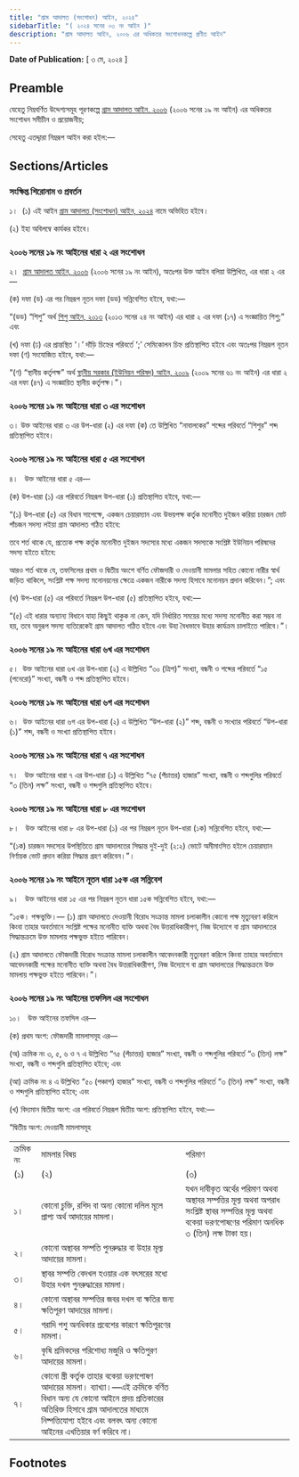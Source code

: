 ```yaml
---
title: "গ্রাম আদালত (সংশোধন) আইন, ২০২৪"
sidebarTitle: "( ২০২৪ সনের ০৩ নং আইন )"
description: "গ্রাম আদালত আইন, ২০০৬ এর অধিকতর সংশোধনকল্পে প্রণীত আইন"
---
```


**Date of Publication:** [ ৩ মে, ২০২৪ ]

## Preamble

যেহেতু নিম্নবর্ণিত উদ্দেশ্যসমূহ পূরণকল্পে [গ্রাম আদালত আইন, ২০০৬](/act-938.html "গ্রাম আদালত আইন, ২০০৬") (২০০৬ সনের ১৯ নং আইন) এর অধিকতর সংশোধন সমীচীন ও প্রয়োজনীয়;

সেহেতু এতদ্দ্বারা নিম্নরূপ আইন করা হইল:—

## Sections/Articles

### সংক্ষিপ্ত শিরোনাম ও প্রবর্তন

১।  (১) এই আইন [গ্রাম আদালত (সংশোধন) আইন, ২০২৪](/act-1488.html "গ্রাম আদালত (সংশোধন) আইন, ২০২৪") নামে অভিহিত হইবে।

(২) ইহা অবিলম্বে কার্যকর হইবে।

### ২০০৬ সনের ১৯ নং আইনের ধারা ২ এর সংশোধন

২।  [গ্রাম আদালত আইন, ২০০৬](/act-938.html "গ্রাম আদালত আইন, ২০০৬") (২০০৬ সনের ১৯ নং আইন), অতঃপর উক্ত আইন বলিয়া উল্লিখিত, এর ধারা ২ এর—

(ক) দফা (ড) এর পর নিম্নরূপ নূতন দফা (ডড) সন্নিবেশিত হইবে, যথা:—

“(ডড) “শিশু” অর্থ [শিশু আইন, ২০১৩](/act-1119.html "শিশু আইন, ২০১৩") (২০১৩ সনের ২৪ নং আইন) এর ধারা ২ এর দফা (১৭) এ সংজ্ঞায়িত শিশু;” এবং

(খ) দফা (ঢ) এর প্রান্তস্থিত ‘।’ দাঁড়ি চিহ্নের পরিবর্তে ‘;’ সেমিকোলন চিহ্ন প্রতিস্থাপিত হইবে এবং অতঃপর নিম্নরূপ নূতন দফা (ণ) সংযোজিত হইবে, যথা:—

“(ণ) “স্থানীয় কর্তৃপক্ষ” অর্থ [স্থানীয় সরকার (ইউনিয়ন পরিষদ) আইন, ২০০৯](/act-1027.html "স্থানীয় সরকার (ইউনিয়ন পরিষদ) আইন, ২০০৯") (২০০৯ সনের ৬১ নং আইন) এর ধারা ২ এর দফা (৪৭) এ সংজ্ঞায়িত স্থানীয় কর্তৃপক্ষ।”।

### ২০০৬ সনের ১৯ নং আইনের ধারা ৩ এর সংশোধন

৩। উক্ত আইনের ধারা ৩ এর উপ-ধারা (২) এর দফা (ক) তে উল্লিখিত “নাবালকের” শব্দের পরিবর্তে “শিশুর” শব্দ প্রতিস্থাপিত হইবে।

### ২০০৬ সনের ১৯ নং আইনের ধারা ৫ এর সংশোধন

৪।   উক্ত আইনের ধারা ৫ এর—

(ক) উপ-ধারা (১) এর পরিবর্তে নিম্নরূপ উপ-ধারা (১) প্রতিস্থাপিত হইবে, যথা:—

“(১) উপ-ধারা (৫) এর বিধান সাপেক্ষে, একজন চেয়ারম্যান এবং উভয়পক্ষ কর্তৃক মনোনীত দুইজন করিয়া চারজন মোট পাঁচজন সদস্য লইয়া গ্রাম আদালত গঠিত হইবে:

তবে শর্ত থাকে যে, প্রত্যেক পক্ষ কর্তৃক মনোনীত দুইজন সদস্যের মধ্যে একজন সদস্যকে সংশ্লিষ্ট ইউনিয়ন পরিষদের সদস্য হইতে হইবে:

আরও শর্ত থাকে যে, তফসিলের প্রথম ও দ্বিতীয় অংশে বর্ণিত ফৌজদারী ও দেওয়ানী মামলার সহিত কোনো নারীর স্বার্থ জড়িত থাকিলে, সংশ্লিষ্ট পক্ষ সদস্য মনোনয়নের ক্ষেত্রে একজন নারীকে সদস্য হিসাবে মনোনয়ন প্রদান করিবেন।”; এবং

(খ) উপ-ধারা (৫) এর পরিবর্তে নিম্নরূপ উপ-ধারা (৫) প্রতিস্থাপিত হইবে, যথা:—

“(৫) এই ধারার অন্যান্য বিধানে যাহা কিছুই থাকুক না কেন, যদি নির্ধারিত সময়ের মধ্যে সদস্য মনোনীত করা সম্ভব না হয়, তবে অনুরূপ সদস্য ব্যতিরেকেই গ্রাম আদালত গঠিত হইবে এবং উহা বৈধভাবে উহার কার্যক্রম চালাইতে পারিবে।”।

### ২০০৬ সনের ১৯ নং আইনের ধারা ৬খ এর সংশোধন

৫।  উক্ত আইনের ধারা ৬খ এর উপ-ধারা (২) এ উল্লিখিত “৩০ (ত্রিশ)” সংখ্যা, বন্ধনী ও শব্দের পরিবর্তে “১৫ (পনেরো)” সংখ্যা, বন্ধনী ও শব্দ প্রতিস্থাপিত হইবে।

### ২০০৬ সনের ১৯ নং আইনের ধারা ৬গ এর সংশোধন

৬।  উক্ত আইনের ধারা ৬গ এর উপ-ধারা (২) এ উল্লিখিত “উপ-ধারা (২)” শব্দ, বন্ধনী ও সংখ্যার পরিবর্তে “উপ-ধারা (১)” শব্দ, বন্ধনী ও সংখ্যা প্রতিস্থাপিত হইবে।

### ২০০৬ সনের ১৯ নং আইনের ধারা ৭ এর সংশোধন

৭।   উক্ত আইনের ধারা ৭ এর উপ-ধারা (১) এ উল্লিখিত “৭৫ (পঁচাত্তর) হাজার” সংখ্যা, বন্ধনী ও শব্দগুলির পরিবর্তে “৩ (তিন) লক্ষ” সংখ্যা, বন্ধনী ও শব্দগুলি প্রতিস্থাপিত হইবে।

### ২০০৬ সনের ১৯ নং আইনের ধারা ৮ এর সংশোধন

৮।   উক্ত আইনের ধারা ৮ এর উপ-ধারা (১) এর পর নিম্নরূপ নূতন উপ-ধারা (১ক) সন্নিবেশিত হইবে, যথা:—

“(১ক) চারজন সদস্যের উপস্থিতিতে গ্রাম আদালতের সিদ্ধান্ত দুই-দুই (২:২) ভোটে অমীমাংসিত হইলে চেয়ারম্যান নির্ণায়ক ভোট প্রদান করিয়া সিদ্ধান্ত গ্রহণ করিবেন।”।

### ২০০৬ সনের ১৯ নং আইনে নূতন ধারা ১৫ক এর সন্নিবেশ

৯।   উক্ত আইনের ধারা ১৫ এর পর নিম্নরূপ নূতন ধারা ১৫ক সন্নিবেশিত হইবে, যথা:—

“১৫ক। পক্ষভুক্তি।— (১) গ্রাম আদালতে দেওয়ানী বিরোধ সংক্রান্ত মামলা চলাকালীন কোনো পক্ষ মৃত্যুবরণ করিলে কিংবা তাহার অবর্তমানে সংশ্লিষ্ট পক্ষের মনোনীত ব্যক্তি অথবা বৈধ উত্তরাধিকারীগণ, নিজ উদ্যোগে বা গ্রাম আদালতের সিদ্ধান্তক্রমে উক্ত মামলায় পক্ষভুক্ত হইতে পারিবেন।

(২) গ্রাম আদালতে ফৌজদারী বিরোধ সংক্রান্ত মামলা চলাকালীন আবেদনকারী মৃত্যুবরণ করিলে কিংবা তাহার অবর্তমানে আবেদনকারী পক্ষের মনোনীত ব্যক্তি অথবা বৈধ উত্তরাধিকারীগণ, নিজ উদ্যোগে বা গ্রাম আদালতের সিদ্ধান্তক্রমে উক্ত মামলায় পক্ষভুক্ত হইতে পারিবেন।”।

### ২০০৬ সনের ১৯ নং আইনের তফসিল এর সংশোধন

১০।   উক্ত আইনের তফসিল এর—

(ক) প্রথম অংশ: ফৌজদারী মামলাসমূহ এর—

(অ) ক্রমিক নং ৩, ৫, ৬ ও ৭ এ উল্লিখিত “৭৫ (পঁচাত্তর) হাজার” সংখ্যা, বন্ধনী ও শব্দগুলির পরিবর্তে “৩ (তিন) লক্ষ” সংখ্যা, বন্ধনী ও শব্দগুলি প্রতিস্থাপিত হইবে; এবং

(আ) ক্রমিক নং ৪ এ উল্লিখিত “৫০ (পঞ্চাশ) হাজার” সংখ্যা, বন্ধনী ও শব্দগুলির পরিবর্তে “৩ (তিন) লক্ষ” সংখ্যা, বন্ধনী ও শব্দগুলি প্রতিস্থাপিত হইবে; এবং

(খ) বিদ্যমান দ্বিতীয় অংশ: এর পরিবর্তে নিম্নরূপ দ্বিতীয় অংশ: প্রতিস্থাপিত হইবে, যথা:—

“দ্বিতীয় অংশ: দেওয়ানী মামলাসমূহ

|           |                                                                                                                                                                                                                                     |                                                                                                                                                            |
| --------- | ----------------------------------------------------------------------------------------------------------------------------------------------------------------------------------------------------------------------------------- | ---------------------------------------------------------------------------------------------------------------------------------------------------------- |
| ক্রমিক নং | মামলার বিষয়                                                                                                                                                                                                                         | পরিমাণ                                                                                                                                                     |
| (১)       | (২)                                                                                                                                                                                                                                 | (৩)                                                                                                                                                        |
| ১।        | কোনো চুক্তি, রশিদ বা অন্য কোনো দলিল মূলে প্রাপ্য অর্থ আদায়ের মামলা।                                                                                                                                                                 | যখন দাবীকৃত অর্থের পরিমাণ অথবা অস্থাবর সম্পত্তির মূল্য অথবা অপরাধ সংশ্লিষ্ট স্থাবর সম্পত্তির মূল্য অথবা বকেয়া ভরণপোষণের পরিমাণ অনধিক ৩ (তিন) লক্ষ টাকা হয়। |
| ২।        | কোনো অস্থাবর সম্পতি পুনরুদ্ধার বা উহার মূল্য আদায়ের মামলা।                                                                                                                                                                          |
| ৩।        | স্থাবর সম্পত্তি বেদখল হওয়ার এক বৎসরের মধ্যে উহার দখল পুনরুদ্ধারের মামলা।                                                                                                                                                            |
| ৪।        | কোনো অস্থাবর সম্পত্তির জবর দখল বা ক্ষতির জন্য ক্ষতিপূরণ আদায়ের মামলা।                                                                                                                                                               |
| ৫।        | গরাদি পশু অনধিকার প্রবেশের কারণে ক্ষতিপূরণের মামলা।                                                                                                                                                                                 |
| ৬।        | কৃষি শ্রমিকদের পরিশোধ্য মজুরি ও ক্ষতিপুরণ আদায়ের মামলা।                                                                                                                                                                             |
| ৭।        | কোনো স্ত্রী কর্তৃক তাহার বকেয়া ভরণপোষণ আদায়ের মামলা। ব্যাখ্যা।—এই ক্রমিকে বর্ণিত বিধান অন্য যে কোনো আইনে প্রদয় প্রতিকারের অতিরিক্ত হিসাবে গ্রাম আদালতের মাধ্যমে নিষ্পত্তিযোগ্য হইবে এবং বলবৎ অন্য কোনো আইনের এখতিয়ার বর্ণ করিবে না। |

## Footnotes
